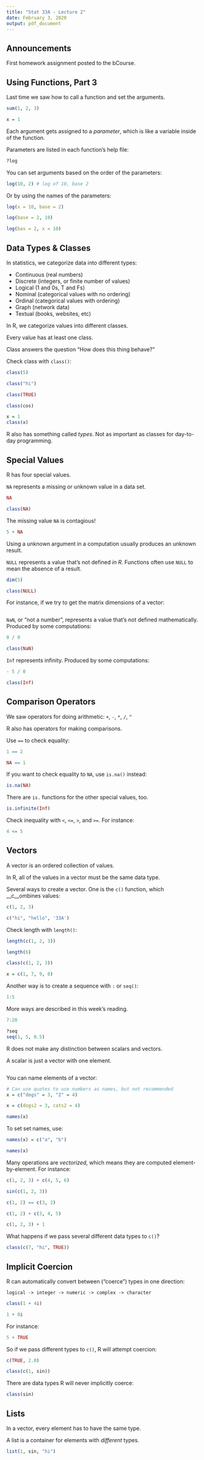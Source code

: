 ```yaml
---
title: "Stat 33A - Lecture 2"
date: February 3, 2020
output: pdf_document
---
```


## Announcements

First homework assignment posted to the bCourse.


## Using Functions, Part 3

Last time we saw how to call a function and set the arguments.
```r
sum(1, 2, 3)
```
```r
x = 1
```


Each argument gets assigned to a _parameter_, which is like a variable inside
of the function.

Parameters are listed in each function's help file:
```r
?log
```

You can set arguments based on the order of the parameters:
```r
log(10, 2) # log of 10, base 2
```

Or by using the names of the parameters:
```r
log(x = 10, base = 2)
```
```r
log(base = 2, 10)
```
```r
log(bas = 2, x = 10)
```


## Data Types & Classes

In statistics, we categorize data into different types:

* Continuous (real numbers)
* Discrete (integers, or finite number of values)
* Logical (1 and 0s, T and Fs)
* Nominal (categorical values with no ordering)
* Ordinal (categorical values with ordering)
* Graph (network data)
* Textual (books, websites, etc)


In R, we categorize values into different classes.

Every value has at least one class.

Class answers the question "How does this thing behave?"

Check class with `class()`:

```r
class(5)
```
```r
class("hi")
```
```r
class(TRUE)
```
```r
class(cos)
```
```r
x = 1
class(x)
```



R also has something called _types_. Not as important as classes for day-to-day
programming.


## Special Values

R has four special values.

`NA` represents a missing or unknown value in a data set.
```r
NA
```
```r
class(NA)
```


The missing value `NA` is contagious!
```r
5 + NA
```


Using a unknown argument in a computation usually produces an unknown result.


`NULL` represents a value that's not defined _in R_. Functions often use `NULL` to mean the absence of a result.
```r
dim(5)
```
```r
class(NULL)
```

For instance, if we try to get the matrix dimensions of a vector:
```r

```

`NaN`, or "not a number", represents a value that's not defined mathematically.
Produced by some computations:

```r
0 / 0
```
```r
class(NaN)
```


`Inf` represents infinity. Produced by some computations:

```r
- 5 / 0
```
```r
class(Inf)
```


## Comparison Operators

We saw operators for doing arithmetic: `+`, `-`, `*`, `/`, `^`

R also has operators for making comparisons.

Use `==` to check equality:

```r
1 == 2
```


```r
NA == 1
```

If you want to check equality to `NA`, use `is.na()` instead:
```r
is.na(NA)
```

There are `is.` functions for the other special values, too.
```r
is.infinite(Inf)
```



Check inequality with `<`, `<=`, `>`, and `>=`. For instance:
```r
4 <= 5
```


## Vectors

A vector is an ordered collection of values.

In R, all of the values in a vector must be the same data type.

Several ways to create a vector. One is the `c()` function, which __c__ombines
values:
```r
c(1, 2, 3)
```


```r
c("hi", "hello", '33A')
```

Check length with `length()`:
```r
length(c(1, 2, 3))
```
```r
length(6)
```
```r
class(c(1, 2, 3))
```


```r
x = c(1, 7, 9, 8)
```


Another way is to create a sequence with `:` or `seq()`:
```r
1:5
```
More ways are described in this week's reading.
```r
7:20
```
```r
?seq
seq(1, 5, 0.5)
```


R does not make any distinction between scalars and vectors.

A scalar is just a vector with one element.
```r

```

You can name elements of a vector:
```r

# Can use quotes to use numbers as names, but not recommended
x = c("dogs" = 3, "2" = 4)
```
```r
x = c(dogs2 = 3, cats2 = 4)
```

```r
names(x)
```
To set set names, use:
```r
names(x) = c("a", "b")
```


```r
names(x)
```


Many operations are _vectorized_, which means they are computed
element-by-element. For instance:
```r
c(1, 2, 3) + c(4, 5, 6)
```
```r
sin(c(1, 2, 3))
```
```r
c(1, 2) == c(3, 2)
```
```r
c(1, 2) + c(3, 4, 5)
```
```r
c(1, 2, 3) + 1
```



What happens if we pass several different data types to `c()`?
```r
class(c(7, "hi", TRUE))
```

## Implicit Coercion

R can automatically convert between ("coerce") types in one direction:

    logical -> integer -> numeric -> complex -> character

```r
class(1 + 4i)
```
```r
1 + 0i
```


For instance:
```r
5 + TRUE
```

So if we pass different types to `c()`, R will attempt coercion:
```r
c(TRUE, 2.0)
```
```r
class(c(1, sin))
```


There are data types R will never implicitly coerce:
```r
class(sin)
```


## Lists

In a vector, every element has to have the same type.

A list is a container for elements with *different* types.

```r
list(1, sin, "hi")
```
